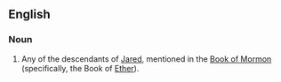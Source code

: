 ==English==

===Noun===
{{wikipedia}}
{{en-noun}}

# {{cx|Mormonism|lang=en}} Any of the descendants of [[Jared]], mentioned in the [[Book of Mormon]] (specifically, the Book of [[Ether]]).